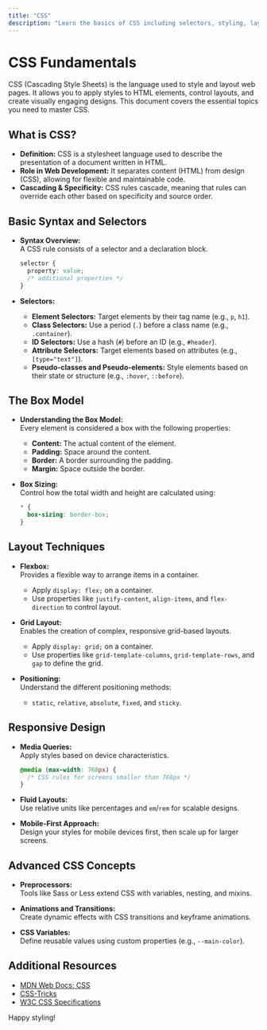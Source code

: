 ```yaml
---
title: "CSS"
description: "Learn the basics of CSS including selectors, styling, layout, responsive design, and advanced concepts."
---
```


# CSS Fundamentals

CSS (Cascading Style Sheets) is the language used to style and layout web pages. It allows you to apply styles to HTML elements, control layouts, and create visually engaging designs. This document covers the essential topics you need to master CSS.

## What is CSS?

- **Definition:** CSS is a stylesheet language used to describe the presentation of a document written in HTML.
- **Role in Web Development:** It separates content (HTML) from design (CSS), allowing for flexible and maintainable code.
- **Cascading & Specificity:** CSS rules cascade, meaning that rules can override each other based on specificity and source order.

## Basic Syntax and Selectors

- **Syntax Overview:**  
  A CSS rule consists of a selector and a declaration block.
  
  ~~~css
  selector {
    property: value;
    /* additional properties */
  }
  ~~~

- **Selectors:**  
  - **Element Selectors:** Target elements by their tag name (e.g., `p`, `h1`).
  - **Class Selectors:** Use a period (`.`) before a class name (e.g., `.container`).
  - **ID Selectors:** Use a hash (`#`) before an ID (e.g., `#header`).
  - **Attribute Selectors:** Target elements based on attributes (e.g., `[type="text"]`).
  - **Pseudo-classes and Pseudo-elements:** Style elements based on their state or structure (e.g., `:hover`, `::before`).

## The Box Model

- **Understanding the Box Model:**  
  Every element is considered a box with the following properties:
  - **Content:** The actual content of the element.
  - **Padding:** Space around the content.
  - **Border:** A border surrounding the padding.
  - **Margin:** Space outside the border.
  
- **Box Sizing:**  
  Control how the total width and height are calculated using:
  
  ~~~css
  * {
    box-sizing: border-box;
  }
  ~~~

## Layout Techniques

- **Flexbox:**  
  Provides a flexible way to arrange items in a container.
  - Apply `display: flex;` on a container.
  - Use properties like `justify-content`, `align-items`, and `flex-direction` to control layout.

- **Grid Layout:**  
  Enables the creation of complex, responsive grid-based layouts.
  - Apply `display: grid;` on a container.
  - Use properties like `grid-template-columns`, `grid-template-rows`, and `gap` to define the grid.

- **Positioning:**  
  Understand the different positioning methods:
  - `static`, `relative`, `absolute`, `fixed`, and `sticky`.

## Responsive Design

- **Media Queries:**  
  Apply styles based on device characteristics.
  
  ~~~css
  @media (max-width: 768px) {
    /* CSS rules for screens smaller than 768px */
  }
  ~~~

- **Fluid Layouts:**  
  Use relative units like percentages and `em`/`rem` for scalable designs.

- **Mobile-First Approach:**  
  Design your styles for mobile devices first, then scale up for larger screens.

## Advanced CSS Concepts

- **Preprocessors:**  
  Tools like Sass or Less extend CSS with variables, nesting, and mixins.
  
- **Animations and Transitions:**  
  Create dynamic effects with CSS transitions and keyframe animations.
  
- **CSS Variables:**  
  Define reusable values using custom properties (e.g., `--main-color`).

## Additional Resources

- [MDN Web Docs: CSS](https://developer.mozilla.org/en-US/docs/Web/CSS)
- [CSS-Tricks](https://css-tricks.com/)
- [W3C CSS Specifications](https://www.w3.org/Style/CSS/)

Happy styling!
